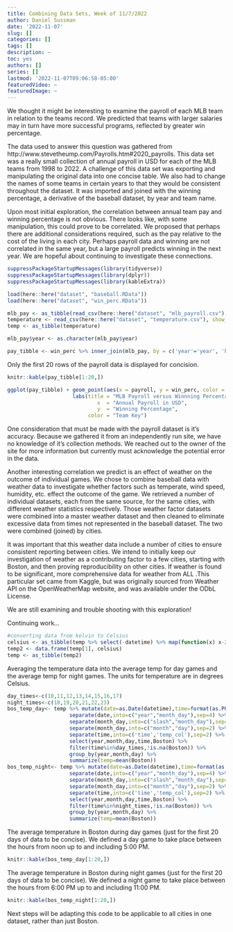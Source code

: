 ```yaml
---
title: Combining Data Sets, Week of 11/7/2022
author: Daniel Sussman
date: '2022-11-07'
slug: []
categories: []
tags: []
description: ~
toc: yes
authors: []
series: []
lastmod: '2022-11-07T09:06:58-05:00'
featuredVideo: ~
featuredImage: ~
---
```


We thought it might be interesting to examine the payroll of each MLB team in relation to the teams record. We predicted that teams with larger salaries may in turn have more successful programs, reflected by greater win percentage. 

The data used to answer this question was gathered from http://www.stevetheump.com/Payrolls.htm#2020_payrolls. This data set was a really small collection of annual payroll in USD for each of the MLB teams from 1998 to 2022. A challenge of this data set was exporting and manipulating the original data into one concise table. We also had to change the names of some teams in certain years to that they would be consistent throughout the dataset. It was imported and joined with the winning percentage, a derivative of the baseball dataset, by year and team name. 

Upon most initial exploration, the correlation between annual team pay and winning percentage is not obvious. There looks like, with some manipulation, this could prove to be correlated. We proposed that perhaps there are additional considerations required, such as the pay relative to the cost of the living in each city. Perhaps payroll data and winning are not correlated in the same year, but a large payroll predicts winning in the next year. We are hopeful about continuing to investigate these connections.   


```r
suppressPackageStartupMessages(library(tidyverse))
suppressPackageStartupMessages(library(dplyr)) 
suppressPackageStartupMessages(library(kableExtra))

load(here::here("dataset", "baseball.RData"))
load(here::here("dataset", "win_perc.RData"))

mlb_pay <- as_tibble(read_csv(here::here("dataset", "mlb_payroll.csv"), show_col_types = FALSE))
temperature <- read_csv(here::here("dataset", "temperature.csv"), show_col_types = FALSE)
temp <- as_tibble(temperature)
```


```r

mlb_pay$year <- as.character(mlb_pay$year)

pay_tibble <- win_perc %>% inner_join(mlb_pay, by = c('year'='year', 'h_name'='h_name')) %>% arrange(year)
```

Only the first 20 rows of the payroll data is displayed for concision.
```r
knitr::kable(pay_tibble[1:20,])

ggplot(pay_tibble) + geom_point(aes(x = payroll, y = win_perc, color = h_name)) + 
                     labs(title = "MLB Payroll versus Winnning Percentage", 
                             x  = "Annual Payroll in USD", 
                             y  = "Winning Percentage", 
                          color = "Team Key")
```

One consideration that must be made with the payroll dataset is it's accuracy. Because we gathered it from an independently run site, we have no knowledge of it's collection methods. We reached out to the owner of the site for more information but currently  must acknowledge the potential error in the data. 


Another interesting correlation we predict is an effect of weather on the outcome of individual games. We chose to combine baseball data with weather data to investigate whether factors such as temperate, wind speed, humidity, etc. effect the outcome of the game. We retrieved a number of individual datasets, each from the same source, for the same cities, with different weather statistics respectively. Those weather factor datasets were combined into a master weather dataset and then cleaned to eliminate excessive data from times not represented in the baseball dataset. The two were combined (joined) by cities. 


It was important that this weather data include a number of cities to ensure consistent reporting between cities. We intend to initially keep our investigation of weather as a contributing factor to a few cities, starting with Boston, and then proving reproducibility on other cities. If weather is found to be significant, more comprehensive data for weather from ALL  .This particular set came from Kaggle, but was originally sourced from Weather API on the OpenWeatherMap website, and was available under the ODbL License.

We are still examining and trouble shooting with this exploration!

Continuing work...

```r
#converting data from kelvin to Celsius
celsius <- as_tibble(temp %>% select(-datetime) %>% map(function(x) x-273.15))
temp2 <- data.frame(temp[1], celsius)
temp <- as_tibble(temp2)
```

Averaging the temperature data into the average temp for day games and the average temp for night games. The units for temperature are in degrees Celsius.
```r
day_times<-c(10,11,12,13,14,15,16,17)
night_times<-c(18,19,20,21,22,23)
bos_temp_day<- temp %>% mutate(date=as.Date(datetime),time=format(as.POSIXct(datetime),format="%H:%M:%S")) %>%   
                    separate(date,into=c("year","month_day"),sep=4) %>% 
                    separate(month_day,into=c("slash","month_day"),sep=1) %>% 
                    separate(month_day,into=c("month","day"),sep=2) %>% separate(day,into=c("slash","day"),sep=1) %>%
                    separate(time,into=c('time','temp_col'),sep=2) %>% 
                    select(year,month,day,time,Boston) %>%
                    filter(time%in%day_times,!is.na(Boston)) %>% 
                    group_by(year,month,day) %>% 
                    summarize(temp=mean(Boston))
bos_temp_night<- temp %>% mutate(date=as.Date(datetime),time=format(as.POSIXct(datetime),format="%H:%M:%S")) %>%   
                    separate(date,into=c("year","month_day"),sep=4) %>% 
                    separate(month_day,into=c("slash","month_day"),sep=1) %>% 
                    separate(month_day,into=c("month","day"),sep=2) %>% separate(day,into=c("slash","day"),sep=1) %>%
                    separate(time,into=c('time','temp_col'),sep=2) %>% 
                    select(year,month,day,time,Boston) %>%
                    filter(time%in%night_times,!is.na(Boston)) %>% 
                    group_by(year,month,day) %>% 
                    summarize(temp=mean(Boston))
```
The average temperature in Boston during day games (just for the first 20 days of data to be concise). We defined a day game to take place between the hours from noon up to and including 5:00 PM.
```r
knitr::kable(bos_temp_day[1:20,])
```
The average temperature in Boston during night games (just for the first 20 days of data to be concise). We defined a night game to take place between the hours from 6:00 PM up to and including 11:00 PM.
```r
knitr::kable(bos_temp_night[1:20,])
```

Next steps will be adapting this code to be applicable to all cities in one dataset, rather than just Boston.

